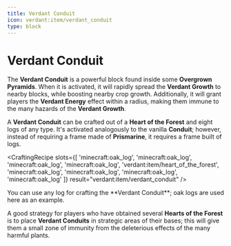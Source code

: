 ```yaml
---
title: Verdant Conduit
icon: verdant:item/verdant_conduit
type: block
---
```


# Verdant Conduit

The **Verdant Conduit** is a powerful block found inside some **Overgrown Pyramids**. When it is activated, it will rapidly spread the **Verdant Growth** to nearby blocks, while boosting nearby crop growth. Additionally, it will grant players the **Verdant Energy** effect within a radius, making them immune to the many hazards of the **Verdant Growth**.


A **Verdant Conduit** can be crafted out of a **Heart of the Forest** and eight logs of any type. It's activated analogously to the vanilla **Conduit**; however, instead of requiring a frame made of **Prismarine**, it requires a frame built of logs.

<CraftingRecipe
    slots={[
        'minecraft:oak_log',
        'minecraft:oak_log', 
        'minecraft:oak_log',
        'minecraft:oak_log',
        'verdant:item/heart_of_the_forest',
        'minecraft:oak_log',
        'minecraft:oak_log',
        'minecraft:oak_log',
        'minecraft:oak_log'
    ]}
    result="verdant:item/verdant_conduit"
/>

<Callout variant="info">
    You can use any log for crafting the **Verdant Conduit**; oak logs are used here as an example.
</Callout>

A good strategy for players who have obtained several **Hearts of the Forest** is to place **Verdant Conduits** in strategic areas of their bases; this will give them a small zone of immunity from the deleterious effects of the many harmful plants. 

